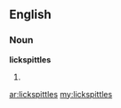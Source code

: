 ==English==

===Noun===
'''lickspittles'''

# {{plural of|[[lickspittle]]}}

[[ar:lickspittles]]
[[my:lickspittles]]